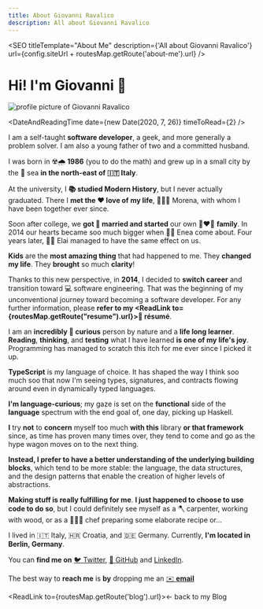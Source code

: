 ```yaml
---
title: About Giovanni Ravalico
description: All about Giovanni Ravalico
---
```



<SEO
  titleTemplate="About Me"
  description={'All about Giovanni Ravalico'}
  url={config.siteUrl + routesMap.getRoute('about-me').url}
/>

# Hi! I'm Giovanni 👋

![profile picture of Giovanni Ravalico](../../content/assets/giovanni_ravalico-profile_color.jpg)

<DateAndReadingTime date={new Date(2020, 7, 26)} timeToRead={2} />

I am a self-taught **software developer**, a geek, and more generally a problem solver. I am also a young father of two and a committed husband.

I was born in ☢️🌧 **1986** (you to do the math) and grew up in a small city by the 🌊 sea **in the north-east of 🇮🇹 Italy**.

At the university, I **📚 studied Modern History**, but I never actually graduated. There I **met the ❤️ love of my life**, 👱🏻‍♀️ Morena, with whom I have been together ever since.

Soon after college, we **got 💍 married and started** our own 👩‍❤️‍👨 **family**. In 2014 our hearts became soo much bigger when 👶🏻 Enea come about. Four years later, 👶🏻 Elai managed to have the same effect on us.

**Kids** are the **most amazing thing** that had happened to me. They **changed my life**. They **brought** so much **clarity**!

Thanks to this new perspective, in **2014**, I decided to **switch career** and transition toward 💻 software engineering.
That was the beginning of my unconventional journey toward becoming a software developer.
For any further information, please **refer to my <ReadLink to={routesMap.getRoute("resume").url}>📑 résumé</ReadLink>**.

I am an **incredibly 👀 curious** person by nature and a **life long learner**. **Reading**, **thinking**, and **testing** what I have learned **is one of my life's joy**. Programming has managed to scratch this itch for me ever since I picked it up.

**TypeScript** is my language of choice. It has shaped the way I think soo much soo that now I'm seeing types, signatures, and contracts flowing around even in dynamically typed languages.

**I'm language-curious**; my gaze is set on the **functional** side of the **language** spectrum with the end goal of, one day, picking up Haskell.

**I** try **not** to **concern** myself too much **with this** library **or that framework** since, as time has proven many times over, they tend to come and go as the hype wagon moves on to the next thing.

**Instead, I prefer to have a better understanding of the underlying building blocks**, which tend to be more stable: the language, the data structures, and the design patterns that enable the creation of higher levels of abstractions.

**Making stuff is really fulfilling for me**. **I just happened to choose to use code to do so**, but I could definitely see myself as a 🪓 carpenter, working with wood, or as a 🧑🏻‍🍳 chef preparing some elaborate recipe or...

I lived in 🇮🇹 Italy, 🇭🇷 Croatia, and 🇩🇪 Germany. Currently, **I'm located in Berlin, Germany**.

You can **find me on** [🐦 Twitter](https://twitter.com/suddenlyGio/), [🐙 GitHub](https://github.com/suddenlyGiovanni/) and [LinkedIn](https://www.linkedin.com/in/giovanni-ravalico/).

The best way to **reach me** is **by** dropping me an [✉️ **email**](mailto:ravalico.giovanni+suddenlygiovanni@gmail.com)

<ReadLink to={routesMap.getRoute('blog').url}>&larr; back to my Blog</ReadLink>
